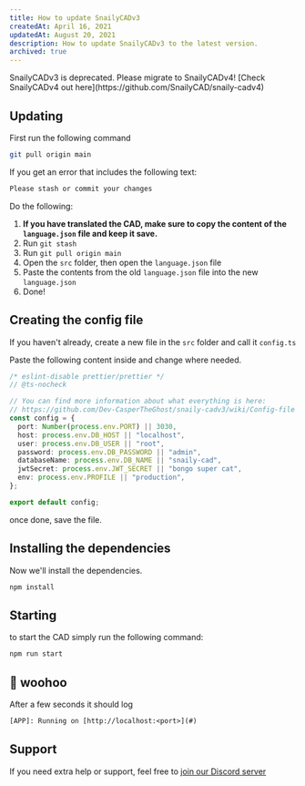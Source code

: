 ```yaml
---
title: How to update SnailyCADv3
createdAt: April 16, 2021
updatedAt: August 20, 2021
description: How to update SnailyCADv3 to the latest version.
archived: true
---
```


<Info color="#F59E0B" title="Deprecation warning">
  SnailyCADv3 is deprecated. Please migrate to SnailyCADv4! [Check SnailyCADv4 out
  here](https://github.com/SnailyCAD/snaily-cadv4)
</Info>

## Updating

First run the following command

```bash --command=true
git pull origin main
```

If you get an error that includes the following text:

```txt
Please stash or commit your changes
```

Do the following:

1. **If you have translated the CAD, make sure to copy the content of the `language.json` file and keep it save.**
2. Run `git stash`
3. Run `git pull origin main`
4. Open the `src` folder, then open the `language.json` file
5. Paste the contents from the old `language.json` file into the new `language.json`
6. Done!

## Creating the config file

If you haven't already, create a new file in the `src` folder and call it `config.ts`

Paste the following content inside and change where needed.

```typescript title="src/config.ts"
/* eslint-disable prettier/prettier */
// @ts-nocheck

// You can find more information about what everything is here:
// https://github.com/Dev-CasperTheGhost/snaily-cadv3/wiki/Config-file
const config = {
  port: Number(process.env.PORT) || 3030,
  host: process.env.DB_HOST || "localhost",
  user: process.env.DB_USER || "root",
  password: process.env.DB_PASSWORD || "admin",
  databaseName: process.env.DB_NAME || "snaily-cad",
  jwtSecret: process.env.JWT_SECRET || "bongo super cat",
  env: process.env.PROFILE || "production",
};

export default config;
```

once done, save the file.

## Installing the dependencies

Now we'll install the dependencies.

```bash --command=true
npm install
```

## Starting

to start the CAD simply run the following command:

```bash --command=true
npm run start
```

## 🎉 woohoo

After a few seconds it should log

```txt
[APP]: Running on [http://localhost:<port>](#)
```

## Support

If you need extra help or support, feel free to [join our Discord server](https://discord.gg/eGnrPqEH7U)

